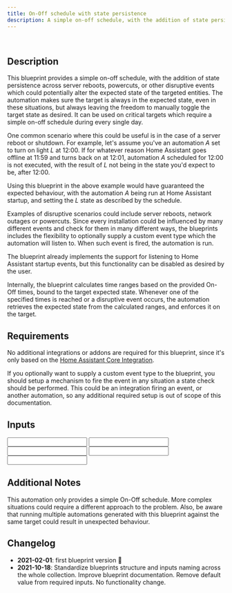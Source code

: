 ```yaml
---
title: On-Off schedule with state persistence
description: A simple on-off schedule, with the addition of state persistence across disruptive events, making sure the target device is always in the expected state.
---
```



<ImportCard id='on_off_schedule_state_persistence' category='automation' />

<br />

## Description

This blueprint provides a simple on-off schedule, with the addition of state persistence across server reboots, powercuts, or other disruptive events which could potentially alter the expected state of the targeted entities. The automation makes sure the target is always in the expected state, even in these situations, but always leaving the freedom to manually toggle the target state as desired. It can be used on critical targets which require a simple on-off schedule during every single day.

One common scenario where this could be useful is in the case of a server reboot or shutdown. For example, let's assume you've an automation _A_ set to turn on light _L_ at 12:00. If for whatever reason Home Assistant goes offline at 11:59 and turns back on at 12:01, automation _A_ scheduled for 12:00 is not executed, with the result of _L_ not being in the state you'd expect to be, after 12:00.

Using this blueprint in the above example would have guaranteed the expected behaviour, with the automation _A_ being run at Home Assistant startup, and setting the _L_ state as described by the schedule.

Examples of disruptive scenarios could include server reboots, network outages or powercuts. Since every installation could be influenced by many different events and check for them in many different ways, the blueprints includes the flexibility to optionally supply a custom event type which the automation will listen to. When such event is fired, the automation is run.

The blueprint already implements the support for listening to Home Assistant startup events, but this functionality can be disabled as desired by the user.

Internally, the blueprint calculates time ranges based on the provided On-Off times, bound to the target expected state. Whenever one of the specified times is reached or a disruptive event occurs, the automation retrieves the expected state from the calculated ranges, and enforces it on the target.

## Requirements

No additional integrations or addons are required for this blueprint, since it's only based on the [Home Assistant Core Integration](https://www.home-assistant.io/integrations/homeassistant).

If you optionally want to supply a custom event type to the blueprint, you should setup a mechanism to fire the event in any situation a state check should be performed. This could be an integration firing an event, or another automation, so any additional required setup is out of scope of this documentation.

## Inputs

<Input
  name='Automation target'
  description='The target which the automation will turn on and off based on the provided schedule.'
  selector='target'
  required
/>
<Input
  name='On Time'
  description='Time when the target should be placed in the on state.'
  selector='time'
  required
/>
<Input
  name='Off Time'
  description='Time when the target should be placed in the off state.'
  selector='time'
  required
/>
<Input
  name='Custom Trigger Event'
  description='A custom event which can trigger the state check (eg. a powercut event reported by external integrations).'
  selector='text'
/>
<Input
  name='Trigger at Home Assistant startup'
  description='Trigger the target state check and enforcement at Home Assistant startup.'
  selector='boolean'
/>

## Additional Notes

This automation only provides a simple On-Off schedule. More complex situations could require a different approach to the problem. Also, be aware that running multiple automations generated with this blueprint against the same target could result in unexpected behaviour.

## Changelog

- **2021-02-01**: first blueprint version :tada:
- **2021-10-18**: Standardize blueprints structure and inputs naming across the whole collection. Improve blueprint documentation. Remove default value from required inputs. No functionality change.
